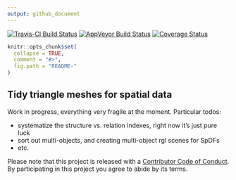 ```yaml
---
output: github_document
---
```


[![Travis-CI Build Status](https://travis-ci.org/r-gris/trimesh.svg?branch=master)](https://travis-ci.org/r-gris/trimesh)
[![AppVeyor Build Status](https://ci.appveyor.com/api/projects/status/github/r-gris/trimesh?branch=master&svg=true)](https://ci.appveyor.com/project/r-gris/trimesh)
[![Coverage Status](https://img.shields.io/codecov/c/github/r-gris/trimesh/master.svg)](https://codecov.io/github/r-gris/trimesh?branch=master)
<!-- README.md is generated from README.Rmd. Please edit that file -->

```r
knitr::opts_chunk$set(
  collapse = TRUE,
  comment = "#>",
  fig.path = "README-"
)
```

## Tidy triangle meshes for spatial data

Work in progress, everything very fragile at the moment. Particular todos: 

- systematize the structure vs. relation indexes, right now it's just pure luck
- sort out multi-objects, and creating multi-object rgl scenes for SpDFs
- etc.



Please note that this project is released with a [Contributor Code of Conduct](CONDUCT.md). By participating in this project you agree to abide by its terms.

